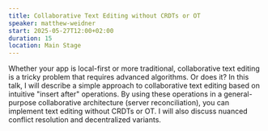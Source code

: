 ```yaml
---
title: Collaborative Text Editing without CRDTs or OT
speaker: matthew-weidner
start: 2025-05-27T12:00+02:00
duration: 15
location: Main Stage
---
```


Whether your app is local-first or more traditional, collaborative text editing is a tricky problem that requires advanced algorithms. Or does it? In this talk, I will describe a simple approach to collaborative text editing based on intuitive "insert after" operations. By using these operations in a general-purpose collaborative architecture (server reconciliation), you can implement text editing without CRDTs or OT. I will also discuss nuanced conflict resolution and decentralized variants.

